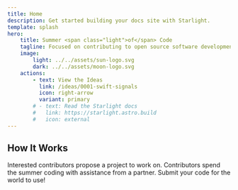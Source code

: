 ```yaml
---
title: Home
description: Get started building your docs site with Starlight.
template: splash
hero:
    title: Summer <span class="light">of</span> Code
    tagline: Focused on contributing to open source software development, Summer of Code contributors work on open source projects that interest them over a 12+ week period alongside other interested contributors.
    image:
        light: ../../assets/sun-logo.svg
        dark: ../../assets/moon-logo.svg
    actions:
        - text: View the Ideas
          link: /ideas/0001-swift-signals
          icon: right-arrow
          variant: primary
        # - text: Read the Starlight docs
        #   link: https://starlight.astro.build
        #   icon: external
---
```



## How It Works

<CardGrid>
    <Card title="Submit Proposals" icon="approve-check-circle">
        Interested contributors propose a project to work on.
    </Card>
    <Card title="Write Code" icon="seti:json">
        Contributors spend the summer coding with assistance from a partner.
    </Card>
    <Card title="Share Projects" icon="rocket">
        Submit your code for the world to use!
    </Card>
</CardGrid>
